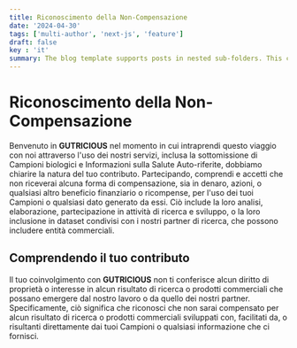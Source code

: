 ```yaml
---
title: Riconoscimento della Non-Compensazione
date: '2024-04-30'
tags: ['multi-author', 'next-js', 'feature']
draft: false
key : 'it'
summary: The blog template supports posts in nested sub-folders. This can be used to group posts of similar content e.g. a multi-part course.
---
```


# Riconoscimento della Non-Compensazione

Benvenuto in **GUTRICIOUS** nel momento in cui intraprendi questo viaggio con noi attraverso l'uso dei nostri servizi, inclusa la sottomissione di Campioni biologici e Informazioni sulla Salute Auto-riferite, dobbiamo chiarire la natura del tuo contributo. Partecipando, comprendi e accetti che non riceverai alcuna forma di compensazione, sia in denaro, azioni, o qualsiasi altro beneficio finanziario o ricompense, per l'uso dei tuoi Campioni o qualsiasi dato generato da essi. Ciò include la loro analisi, elaborazione, partecipazione in attività di ricerca e sviluppo, o la loro inclusione in dataset condivisi con i nostri partner di ricerca, che possono includere entità commerciali.

## Comprendendo il tuo contributo

Il tuo coinvolgimento con **GUTRICIOUS** non ti conferisce alcun diritto di proprietà o interesse in alcun risultato di ricerca o prodotti commerciali che possano emergere dal nostro lavoro o da quello dei nostri partner. Specificamente, ciò significa che riconosci che non sarai compensato per alcun risultato di ricerca o prodotti commerciali sviluppati con, facilitati da, o risultanti direttamente dai tuoi Campioni o qualsiasi informazione che ci fornisci.